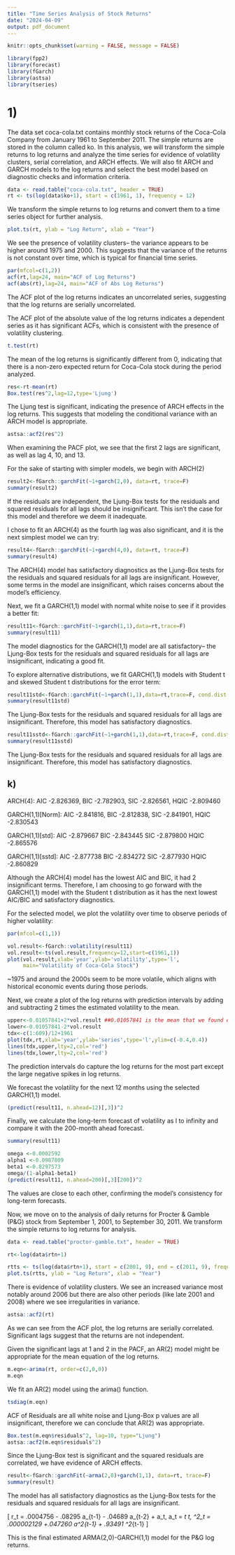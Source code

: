 ---
title: "Time Series Analysis of Stock Returns"
date: "2024-04-09"
output: pdf_document
---
```{r setup, include=FALSE} 
knitr::opts_chunk$set(warning = FALSE, message = FALSE) 
```

```{r}
library(fpp2)
library(forecast)
library(fGarch)
library(astsa)
library(tseries)
```

# 1)

The data set coca-cola.txt contains monthly stock returns of the Coca-Cola Company from January 1961 to September 2011. The simple returns are stored in the column called ko. In this analysis, we will transform the simple returns to log returns and analyze the time series for evidence of volatility clusters, serial correlation, and ARCH effects. We will also fit ARCH and GARCH models to the log returns and select the best model based on diagnostic checks and information criteria.

```{r}
data <- read.table("coca-cola.txt", header = TRUE)
rt <- ts(log(data$ko+1), start = c(1961, 1), frequency = 12)
```

We transform the simple returns to log returns and convert them to a time series object for further analysis.

```{r}
plot.ts(rt, ylab = "Log Return", xlab = "Year")
```

We see the presence of volatility clusters-- the variance appears to be higher around 1975 and 2000. This suggests that the variance of the returns is not constant over time, which is typical for financial time series.


```{r}
par(mfcol=c(1,2))
acf(rt,lag=24, main="ACF of Log Returns") 
acf(abs(rt),lag=24, main="ACF of Abs Log Returns")
```

The ACF plot of the log returns indicates an uncorrelated series, suggesting that the log returns are serially uncorrelated. 

The ACF plot of the absolute value of the log returns indicates a dependent series as it has significant ACFs, which is consistent with the presence of volatility clustering.

```{r}
t.test(rt)
```

The mean of the log returns is significantly different from 0, indicating that there is a non-zero expected return for Coca-Cola stock during the period analyzed.

```{r}
res<-rt-mean(rt)
Box.test(res^2,lag=12,type='Ljung')

```

The Ljung test is significant, indicating the presence of ARCH effects in the log returns. This suggests that modeling the conditional variance with an ARCH model is appropriate.

```{r}
astsa::acf2(res^2)
```

When examining the PACF plot, we see that the first 2 lags are significant, as well as lag 4, 10, and 13. 

For the sake of starting with simpler models, we begin with ARCH(2)

```{r}
result2<-fGarch::garchFit(~1+garch(2,0), data=rt, trace=F)
summary(result2)

```

If the residuals are independent, the Ljung-Box tests for the residuals and squared residuals for all lags should be insignificant. This isn't the case for this model and therefore we deem it inadequate.

I chose to fit an ARCH(4) as the fourth lag was also significant, and it is the next simplest model we can try:

```{r}
result4<-fGarch::garchFit(~1+garch(4,0), data=rt, trace=F)
summary(result4)

```


The ARCH(4) model has satisfactory diagnostics as the Ljung-Box tests for the residuals and squared residuals for all lags are insignificant. However, some terms in the model are insignificant, which raises concerns about the model's efficiency.

Next, we fit a GARCH(1,1) model with normal white noise to see if it provides a better fit:

```{r}
result11<-fGarch::garchFit(~1+garch(1,1),data=rt,trace=F)
summary(result11)

```
The model diagnostics for the GARCH(1,1) model are all satisfactory-- the Ljung-Box tests for the residuals and squared residuals for all lags are insignificant, indicating a good fit.


To explore alternative distributions, we fit GARCH(1,1) models with Student t and skewed Student t distributions for the error term:
```{r}
result11std<-fGarch::garchFit(~1+garch(1,1),data=rt,trace=F, cond.dist = "std")
summary(result11std)

```

The Ljung-Box tests for the residuals and squared residuals for all lags are insignificant. Therefore, this model has satisfactory diagnostics.

```{r}
result11sstd<-fGarch::garchFit(~1+garch(1,1),data=rt,trace=F, cond.dist = "sstd")
summary(result11sstd)

```
The Ljung-Box tests for the residuals and squared residuals for all lags are insignificant. Therefore, this model has satisfactory diagnostics.


## k)

ARCH(4): 
AIC -2.826369, BIC -2.782903, SIC -2.826561, HQIC -2.809460 

GARCH(1,1)[Norm]: 
AIC -2.841816, BIC -2.812838, SIC -2.841901, HQIC -2.830543

GARCH(1,1)[std]: 
AIC -2.879667 BIC  -2.843445 SIC -2.879800 HQIC -2.865576 

GARCH(1,1)[sstd]: 
AIC -2.877738 BIC -2.834272 SIC -2.877930 HQIC -2.860829 


Although the ARCH(4) model has the lowest AIC and BIC, it had 2 insignificant terms. Therefore, I am choosing to go forward with the GARCH(1,1) model with the Student t distribution as it has the next lowest AIC/BIC and satisfactory diagnostics.

For the selected model, we plot the volatility over time to observe periods of higher volatility:


```{r}
par(mfcol=c(1,1))

vol.result<-fGarch::volatility(result11)
vol.result<-ts(vol.result,frequency=12,start=c(1961,1))
plot(vol.result,xlab='year',ylab='volatility',type='l',
     main="Volatility of Coca-Cola Stock")

```

~1975 and around the 2000s seem to be more volatile, which aligns with historical economic events during those periods.

Next, we create a plot of the log returns with prediction intervals by adding and subtracting 2 times the estimated volatility to the mean.

```{r}

upper<-0.01057841+2*vol.result ##0.01057841 is the mean that we found earlier
lower<-0.01057841-2*vol.result
tdx<-c(1:609)/12+1961
plot(tdx,rt,xlab='year',ylab='series',type='l',ylim=c(-0.4,0.4))
lines(tdx,upper,lty=2,col='red')
lines(tdx,lower,lty=2,col='red')
```

The prediction intervals do capture the log returns for the most part except the large negative spikes in log returns.

We forecast the volatility for the next 12 months using the selected GARCH(1,1) model.


```{r}
(predict(result11, n.ahead=12)[,3])^2
```
Finally, we calculate the long-term forecast of volatility as l to infinity and compare it with the 200-month ahead forecast.

```{r}
summary(result11)

omega <-0.0002592
alpha1 <-0.0987809
beta1 <-0.8297573
omega/(1-alpha1-beta1)
(predict(result11, n.ahead=200)[,3][200])^2

```

The values are close to each other, confirming the model's consistency for long-term forecasts.


Now, we move on to the analysis of daily returns for Procter & Gamble (P&G) stock from September 1, 2001, to September 30, 2011. We transform the simple returns to log returns for analysis.


```{r}
data <- read.table("proctor-gamble.txt", header = TRUE)

rt<-log(data$rtn+1)

```
```{r}
rtts <- ts(log(data$rtn+1), start = c(2001, 9), end = c(2011, 9), frequency = 365)
plot.ts(rtts, ylab = "Log Return", xlab = "Year")

```

There is evidence of volatility clusters. We see an increased variance most notably around 2006 but there are also other periods (like late 2001 and 2008) where we see irregularities in variance.


```{r}
astsa::acf2(rt)
```

As we can see from the ACF plot, the log returns are serially correlated. Significant lags suggest that the returns are not independent.

Given the significant lags at 1 and 2 in the PACF, an AR(2) model might be appropriate for the mean equation of the log returns.


```{r}

m.eqn<-arima(rt, order=c(2,0,0))
m.eqn

```
We fit an AR(2) model using the arima() function.


```{r}
tsdiag(m.eqn)
```

ACF of Residuals are all white noise and Ljung-Box p values are all insignificant, therefore we can conclude that AR(2) was appropriate.


```{r}
Box.test(m.eqn$residuals^2, lag=10, type="Ljung")
astsa::acf2(m.eqn$residuals^2)
```
Since the Ljung-Box test is significant and the squared residuals are correlated, we have evidence of ARCH effects.

```{r}
result<-fGarch::garchFit(~arma(2,0)+garch(1,1), data=rt, trace=F)
summary(result)
```

The model has all satisfactory diagnostics as the Ljung-Box tests for the residuals and squared residuals for all lags are insignificant.



\[
r_t = .0004756 - .08295 a_{t-1} - .04689 a_{t-2} + a_t, \quad a_t = \sigma_t \varepsilon_t, \quad \sigma^2_t = .000002129 +.047260 a^2_{t-1} + .93491 \sigma^2_{t-1}
\]
 

This is the final estimated ARMA(2,0)-GARCH(1,1) model for the P&G log returns.
